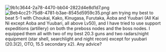 [[File:9b1c3644-2a78-4470-bb04-2822d4e8d1d7.png|thumb]][[File:Beb4cc21-75d8-4781-b3ae-8545d5959c35.png|thumb]]I am trying my best to beat 5-1 with Choukai, Kako, Kinugasa, Furutaka, Aoba and Yuubari (All Kai Ni except Aoba and Yuubari, all above Lv50), and I have tried to use support expeditions (artillery) on both the preboss nodes and the boss nodes. I equipped them all with two of my best 20.3 guns and two radars/night equipment (star shell, searchlight and night recon) except for yuubari (20.3(2), OTO, 15.5 secondary x2). Any advice?<ac_metadata title="B41 (New Mikawa Fleet) Phase 2 Help"> </ac_metadata>